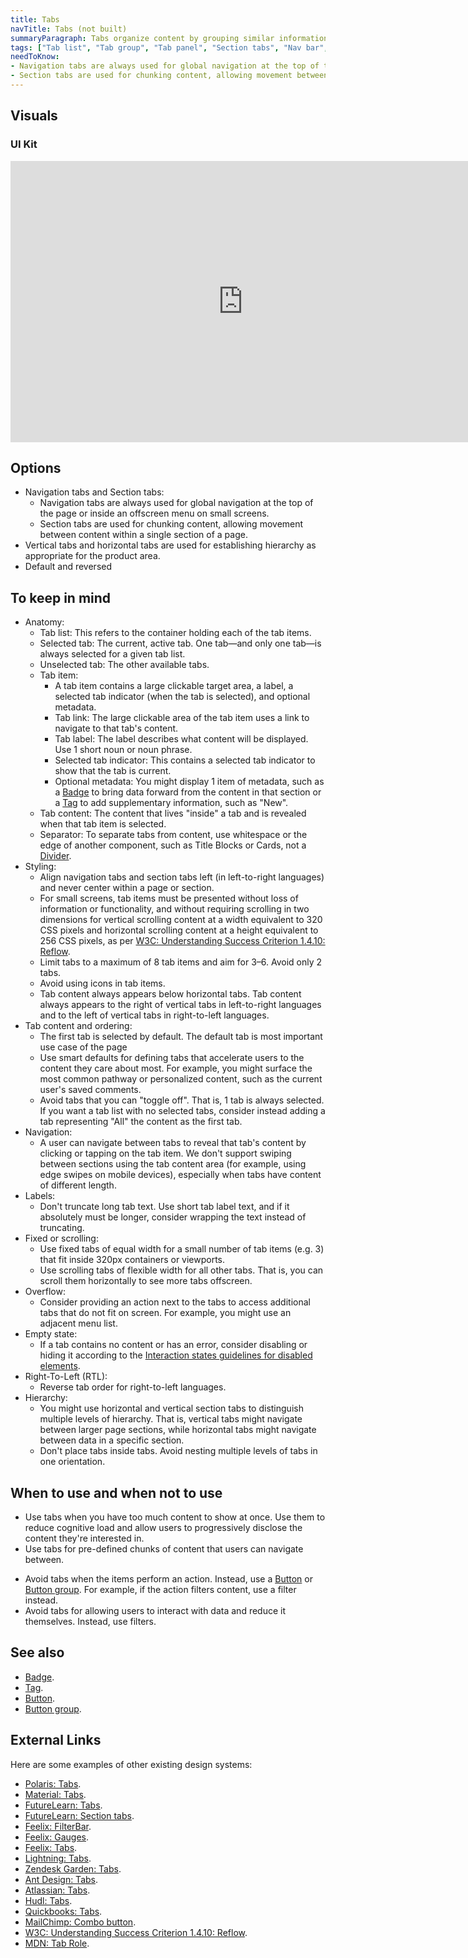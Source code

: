 ```yaml
---
title: Tabs
navTitle: Tabs (not built)
summaryParagraph: Tabs organize content by grouping similar information into containers that are shown and hidden through navigation.
tags: ["Tab list", "Tab group", "Tab panel", "Section tabs", "Nav bar", "Vertical tabs", "Horizontal tabs"]
needToKnow:
- Navigation tabs are always used for global navigation at the top of the page or inside an offscreen menu on small screens.
- Section tabs are used for chunking content, allowing movement between content within a single section of a page.
---
```




## Visuals

### UI Kit

<iframe style="border: none;" width="744" height="450" src="https://www.figma.com/embed?embed_host=share&url=https%3A%2F%2Fwww.figma.com%2Ffile%2Fe3TyAOZKfLg9cA01Iy1Mgm%2FKaizen-Site-embed%3Fnode-id%3D18760%253A108" allowfullscreen></iframe>

## Options

- Navigation tabs and Section tabs:
    - Navigation tabs are always used for global navigation at the top of the page or inside an offscreen menu on small screens.
    - Section tabs are used for chunking content, allowing movement between content within a single section of a page.
- Vertical tabs and horizontal tabs are used for establishing hierarchy as appropriate for the product area.
- Default and reversed

## To keep in mind

- Anatomy:
    - Tab list: This refers to the container holding each of the tab items.
    - Selected tab: The current, active tab. One tab—and only one tab—is always selected for a given tab list.
    - Unselected tab: The other available tabs.
    - Tab item:
        - A tab item contains a large clickable target area, a label, a selected tab indicator (when the tab is selected), and optional metadata.
        - Tab link: The large clickable area of the tab item uses a link to navigate to that tab's content.
        - Tab label: The label describes what content will be displayed. Use 1 short noun or noun phrase.
        - Selected tab indicator: This contains a selected tab indicator to show that the tab is current.
        - Optional metadata: You might display 1 item of metadata, such as a [Badge](/components/badge) to bring data forward from the content in that section or a [Tag](/components/tag) to add supplementary information, such as "New".
    - Tab content: The content that lives "inside" a tab and is revealed when that tab item is selected.
    - Separator: To separate tabs from content, use whitespace or the edge of another component, such as Title Blocks or Cards, not a [Divider](/components/divider).
- Styling:
    - Align navigation tabs and section tabs left (in left-to-right languages) and never center within a page or section.
    - For small screens, tab items must be presented without loss of information or functionality, and without requiring scrolling in two dimensions for vertical scrolling content at a width equivalent to 320 CSS pixels and horizontal scrolling content at a height equivalent to 256 CSS pixels, as per [W3C: Understanding Success Criterion 1.4.10: Reflow](https://www.w3.org/WAI/WCAG21/Understanding/reflow.html).
    - Limit tabs to a maximum of 8 tab items and aim for 3–6. Avoid only 2 tabs.
    - Avoid using icons in tab items.
    - Tab content always appears below horizontal tabs. Tab content always appears to the right of vertical tabs in left-to-right languages and to the left of vertical tabs in right-to-left languages.
- Tab content and ordering:
    - The first tab is selected by default. The default tab is most important use case of the page
    - Use smart defaults for defining tabs that accelerate users to the content they care about most. For example, you might surface the most common pathway or personalized content, such as the current user's saved comments.
    - Avoid tabs that you can "toggle off". That is, 1 tab is always selected. If you want a tab list with no selected tabs, consider instead adding a tab representing "All" the content as the first tab.
- Navigation:
    - A user can navigate between tabs to reveal that tab's content by clicking or tapping on the tab item. We don't support swiping between sections using the tab content area (for example, using edge swipes on mobile devices), especially when tabs have content of different length.
- Labels:
    - Don't truncate long tab text. Use short tab label text, and if it absolutely must be longer, consider wrapping the text instead of truncating.
- Fixed or scrolling:
    - Use fixed tabs of equal width for a small number of tab items (e.g. 3) that fit inside 320px containers or viewports.
    - Use scrolling tabs of flexible width for all other tabs. That is, you can scroll them horizontally to see more tabs offscreen.
- Overflow:
    - Consider providing an action next to the tabs to access additional tabs that do not fit on screen. For example, you might use an adjacent menu list.
- Empty state:
    - If a tab contains no content or has an error, consider disabling or hiding it according to the [Interaction states guidelines for disabled elements](/guidelines/interaction-states#disabled-state).
- Right-To-Left (RTL):
    - Reverse tab order for right-to-left languages.
- Hierarchy:
    - You might use horizontal and vertical section tabs to distinguish multiple levels of hierarchy. That is, vertical tabs might navigate between larger page sections, while horizontal tabs might navigate between data in a specific section.
    - Don't place tabs inside tabs. Avoid nesting multiple levels of tabs in one orientation.

## When to use and when not to use

<DosAndDonts>
<Do>

- Use tabs when you have too much content to show at once. Use them to reduce cognitive load and allow users to progressively disclose the content they're interested in.
- Use tabs for pre-defined chunks of content that users can navigate between.

</Do>
<Dont>

- Avoid tabs when the items perform an action. Instead, use a [Button](/components/button) or [Button group](/components/button-group). For example, if the action filters content, use a filter instead.
- Avoid tabs for allowing users to interact with data and reduce it themselves. Instead, use filters.

</Dont>
</DosAndDonts>

## See also

* [Badge](/components/badge).
* [Tag](/components/tag).
* [Button](/components/button).
* [Button group](/components/button-group).

## External Links

Here are some examples of other existing design systems:

- [Polaris: Tabs](https://polaris.shopify.com/components/navigation/tabs#navigation).
- [Material: Tabs](https://material.io/components/tabs/).
- [FutureLearn: Tabs](https://design-system.futurelearn.com/molecules/tabs).
- [FutureLearn: Section tabs](https://design-system.futurelearn.com/molecules/section-tabs).
- [Feelix: FilterBar](https://feelix.myob.com/#/Components/Filtering/FilterBar).
- [Feelix: Gauges](https://feelix.myob.com/#/Components/Filtering/Gauges).
- [Feelix: Tabs](https://feelix.myob.com/#/Components/Navigations/Tabs).
- [Lightning: Tabs](https://www.lightningdesignsystem.com/components/tabs/#site-main-content).
- [Zendesk Garden: Tabs](https://garden.zendesk.com/react-components/tabs/).
- [Ant Design: Tabs](https://ant.design/components/tabs/#header).
- [Atlassian: Tabs](https://www.atlassian.design/guidelines/product/components/tabs).
- [Hudl: Tabs](http://uniform.hudl.com/patterns/tabs).
- [Quickbooks: Tabs](https://designsystem.quickbooks.com/component/tabs/).
- [MailChimp: Combo button](https://ux.mailchimp.com/patterns/buttons#combo-button).
- [W3C: Understanding Success Criterion 1.4.10: Reflow](https://www.w3.org/WAI/WCAG21/Understanding/reflow.html).
- [MDN: Tab Role](https://developer.mozilla.org/en-US/docs/Web/Accessibility/ARIA/Roles/Tab_Role).

